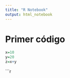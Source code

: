 ```yaml
---
title: "R Notebook"
output: html_notebook
---
```


# Primer código
```r
x=10
y=20
z=x+y
```


```r
